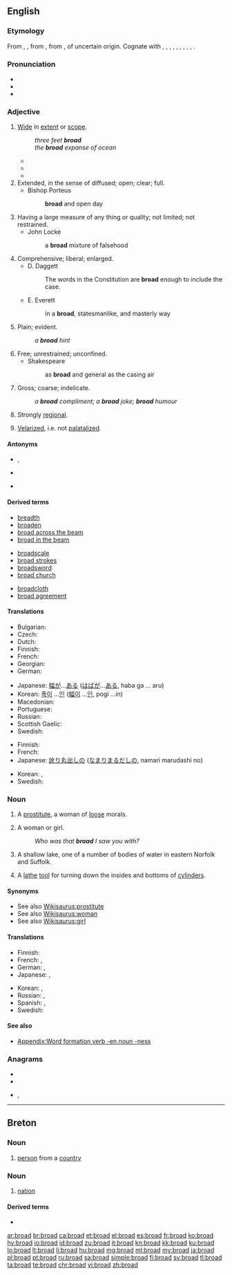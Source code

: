{{also|Broad.}}
==English==
{{wikipedia|dab=broad}}

===Etymology===
From {{etyl|enm|en}} {{term|brood|lang=enm}}, {{term|brode|lang=enm}}, from {{etyl|ang|en}} {{m|ang|brād||broad, flat, open, extended, spacious, wide, ample, copious}}, from {{etyl|gem-pro|en}} {{m|gem-pro|*braidaz||broad}}, of uncertain origin. Cognate with {{etyl|sco|-}} {{term|braid||broad|lang=sco}}, {{etyl|fy|-}} {{term|breed||broad|lang=fy}}, {{etyl|stq|-}} {{term|breed||broad|lang=stq}}, {{etyl|nds|-}} {{term|breed||broad|lang=nds}}, {{term|breet|lang=nds}}, {{etyl|nl|-}} {{term|breed||broad|lang=nl}}, {{etyl|de|-}} {{term|breit||broad, wide|lang=de}}, {{etyl|da|-}} {{term|bred||broad|lang=da}}, {{etyl|sv|-}} {{term|bred||broad|lang=sv}}, {{etyl|is|-}} {{term|breiður||broad, wide|lang=is}}.

===Pronunciation===
* {{audio|en-us-broad.ogg|Audio (US)|lang=en}}
* {{IPA|/bɹɔːd/|lang=en}}
* {{rhymes|ɔːd|lang=en}}

===Adjective===
{{en-adj|er}}

# [[wide|Wide]] in [[extent]] or [[scope]].
#: ''three feet '''broad'''''
#: ''the '''broad''' expanse of ocean''
#* {{quote-book|year=1898|author={{w|Winston Churchill (novelist)|Winston Churchill}}
|title={{w|The Celebrity}}|chapter=2
|passage=Sunning himself on the board steps, I saw for the first time Mr. Farquhar Fenelon Cooke. He was dressed out in '''broad''' gaiters and bright tweeds, like an English tourist, and his face might have belonged to Dagon, idol of the Philistines.}}
#* {{quote-news|year=2012|date=April 19|author=Josh Halliday|work=the Guardian
|title=[http://www.guardian.co.uk/technology/2012/apr/19/free-speech-haven-lawless-cesspool Free speech haven or lawless cesspool – can the internet be civilised?]
|passage=Julia Farrington, head of arts at Index on Censorship, argues that extra powers to ban violent videos online will "end up too '''broad''' and open to misapplication, which would damage freedom of expression".}}
#* {{quote-magazine|date=2013-06-28|author={{w|Joris Luyendijk}}
|volume=189|issue=3|page=21|magazine={{w|The Guardian Weekly}}
|title=[http://www.guardian.co.uk/commentisfree/joris-luyendijk-banking-blog/2013/jun/19/banking-britain-beyond-control Our banks are out of control]
|passage=Seeing the British establishment struggle with the financial sector is like watching an alcoholic&nbsp;[&hellip;].&nbsp; Until 2008 there was denial over what finance had become.&nbsp;[&hellip;]&nbsp; But the scandals kept coming, and so we entered stage three – what therapists call "bargaining". A '''broad''' section of the political class now recognises the need for change but remains unable to see the necessity of a fundamental overhaul. Instead it offers fixes and patches.}}
# Extended, in the sense of diffused; open; clear; full.
#* Bishop Porteus
#*: '''broad''' and open day
# Having a large measure of any thing or quality; not limited; not restrained.
#* John Locke
#*: a '''broad''' mixture of falsehood
# Comprehensive; liberal; enlarged.
#* D. Daggett
#*: The words in the Constitution are '''broad''' enough to include the case.
#* E. Everett
#*: in a '''broad''', statesmanlike, and masterly way
# Plain; evident.
#: ''a '''broad''' hint''
# Free; unrestrained; unconfined.
#* Shakespeare
#*: as '''broad''' and general as the casing air
# {{context|dated|lang=en}} Gross; coarse; indelicate.
#: ''a '''broad''' compliment; a '''broad''' joke; '''broad''' humour''
# {{context|of an accent|lang=en}} Strongly [[regional]].
# {{context|Gaelic languages|lang=en}} [[velarize|Velarized]], i.e. not [[palatalize]]d.

====Antonyms====
* {{sense|Regarding occupied space, width of an object}} {{l/en|thin}}, {{l/en|narrow}}
* {{sense|Regarding body width}} {{l/en|skinny}}
* {{sense|Not palatalized}} {{l/en|slender}}

====Derived terms====
{{rel-top3|Terms derived from ''broad'' (adjective)}}
* [[breadth]]
* [[broaden]]
* [[broad across the beam]]
* [[broad in the beam]]
{{rel-mid3}}
* [[broadscale]]
* [[broad strokes]]
* [[broadsword]]
* [[broad church]]
{{rel-mid3}}
* [[broadcloth]]
* [[broad agreement]]
{{rel-bottom}}

====Translations====
{{trans-see|wide}}

{{trans-top|having a specified width}}
* Bulgarian: {{t+|bg|широк}}
* Czech: {{t+|cs|široký|m}}
* Dutch: {{t+|nl|breed}}
* Finnish: {{t+|fi|leveä}}
* French: {{t+|fr|large}}
* Georgian: {{t|ka|ვრცელი|sc=Geor}}
* German: {{t+|de|breit}}
{{trans-mid}}
* Japanese: [[幅]][[が]]…[[ある]] ([[はば]][[が]]…[[ある]], haba ga … aru)
* Korean: [[폭]][[이]] …[[이다|인]] ([[幅]][[이]] …[[이다|인]], pogi …in)
* Macedonian: {{t|mk|широк|m|tr=šírok}}
* Portuguese: {{t+|pt|largo}}
* Russian: {{t|ru|в ширину|tr=v širinú}}
* Scottish Gaelic: {{t|gd|a leud}}
* Swedish: {{t+|sv|bred}}
{{trans-bottom}}

{{trans-top|strongly regional}}
* Finnish: {{t+|fi|leveä}}
* French: {{t+|fr|fort}}
* Japanese: [[訛り]][[丸出し|丸出しの]] ([[なまり]][[まるだし|まるだしの]], namari marudashi no)
{{trans-mid}}
* Korean: {{t+|ko|강하다|alt=강한|tr=[[强하다|强한]], ganghan|sc=Kore}}, {{t|ko|노골적|alt=노골적인|tr=[[露骨的|露骨的인]], nogoljeogin|sc=Kore}}
* Swedish: {{t+|sv|bred}}
{{trans-bottom}}

===Noun===
{{en-noun}}

# {{context|dated|lang=en}} A [[prostitute]], a woman of [[loose]] morals.
# {{context|US|lang=en}} A woman or girl.
#: ''Who was that '''broad''' I saw you with?''
# {{context|UK|lang=en}} A shallow lake, one of a number of bodies of water in eastern Norfolk and Suffolk.
# A [[lathe]] [[tool]] for turning down the insides and bottoms of [[cylinder]]s.
#: {{rfquotek|Knight}}

====Synonyms====
* See also [[Wikisaurus:prostitute]]
* See also [[Wikisaurus:woman]]
* See also [[Wikisaurus:girl]]

====Translations====
{{trans-see|whore}}

{{trans-top|colloquial term for a woman or girl}}
* Finnish: {{t+|fi|lyyli}}
* French: {{t+|fr|gonzesse|f}}, {{t+|fr|meuf|f}}
* German: {{t+|de|Weib|n}}, {{t+|de|Braut|f}}
* Japanese: {{t+|ja|女|tr=[[おんな]], onna|sc=Jpan}}, {{t+|ja|助|tr=[[すけ]], suke|sc=Jpan}}
{{trans-mid}}
* Korean: {{t+|ko|계집애|sc=Kore}}, {{t+|ko|여자|tr=[[女子]], yeoja|sc=Kore}}
* Russian: {{t+|ru|девка|f|tr=dévka}}, {{t+|ru|баба|f|tr=bába|sc=Cyrl}}
* Spanish: {{t+|es|pava|f}} {{qualifier|es}}, {{t+|es|piba}} {{qualifier|arg, uy}}
* Swedish: {{t+|sv|tjej|c}}
{{trans-bottom}}

====See also====
* [[Appendix:Word formation verb -en noun -ness]]

===Anagrams===
* {{l/en|abord}}
* {{l/en|board}}
* {{l/en|dobra}}, {{l/en|Dobra}}

----

==Breton==

===Noun===
{{br-noun|m|p=broiz}}

# [[person]] from a [[country]]

===Noun===
{{br-noun|f|p=r}}

# [[nation]]

====Derived terms====
* {{l/br|broadel}}

[[ar:broad]]
[[br:broad]]
[[ca:broad]]
[[et:broad]]
[[el:broad]]
[[es:broad]]
[[fr:broad]]
[[ko:broad]]
[[hy:broad]]
[[io:broad]]
[[id:broad]]
[[zu:broad]]
[[it:broad]]
[[kn:broad]]
[[kk:broad]]
[[ku:broad]]
[[lo:broad]]
[[lt:broad]]
[[li:broad]]
[[hu:broad]]
[[mg:broad]]
[[ml:broad]]
[[my:broad]]
[[ja:broad]]
[[pl:broad]]
[[pt:broad]]
[[ru:broad]]
[[sa:broad]]
[[simple:broad]]
[[fi:broad]]
[[sv:broad]]
[[tl:broad]]
[[ta:broad]]
[[te:broad]]
[[chr:broad]]
[[vi:broad]]
[[zh:broad]]